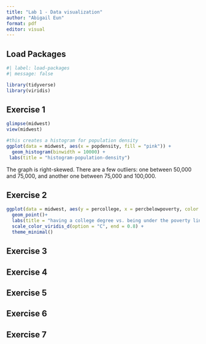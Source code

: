 ```yaml
---
title: "Lab 1 - Data visualization"
author: "Abigail Eun"
format: pdf
editor: visual
---
```


## Load Packages

```r
#| label: load-packages
#| message: false

library(tidyverse)
library(viridis)
```

## Exercise 1

```r
glimpse(midwest)
view(midwest)
```

```r
#this creates a histogram for population density 
ggplot(data = midwest, aes(x = popdensity, fill = "pink")) +
  geom_histogram(binwidth = 10000) +
 labs(title = "histogram-population-density") 
```

The graph is right-skewed. There are a few outliers: one between 50,000 and 75,000, and another one between 75,000 and 100,000.

## Exercise 2

```r
ggplot(data = midwest, aes(y = percollege, x = percbelowpoverty, color = state))+
  geom_point()+
  labs(title = "having a college degree vs. being under the poverty line", x = "Percentage Below Poverty Line", y = "Percentage with a College Degree") +
  scale_color_viridis_d(option = "C", end = 0.8) +
  theme_minimal() 
```

## Exercise 3

## Exercise 4

## Exercise 5

## Exercise 6

## Exercise 7
